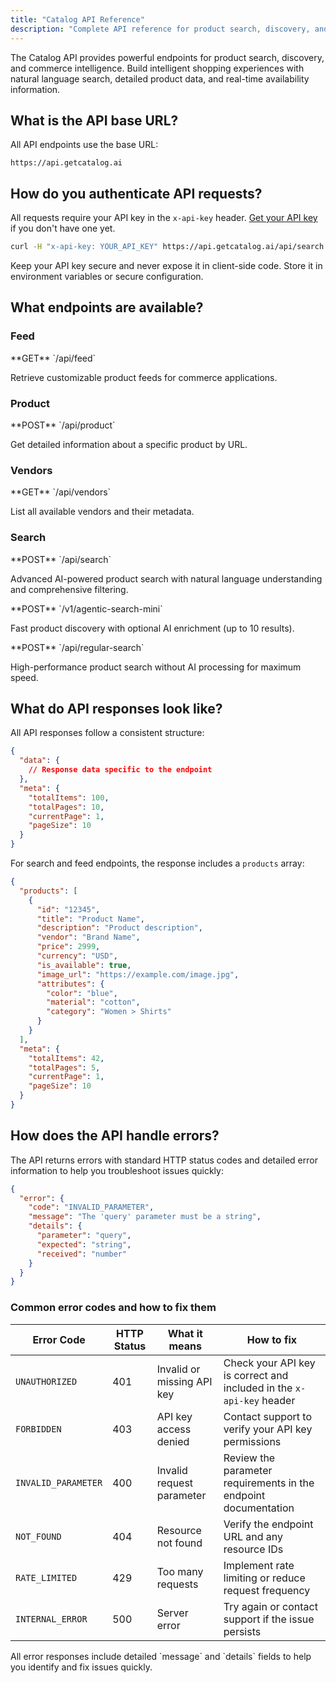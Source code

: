 ```yaml
---
title: "Catalog API Reference"
description: "Complete API reference for product search, discovery, and commerce intelligence endpoints. Includes authentication, request/response formats, and error handling."
---
```


The Catalog API provides powerful endpoints for product search, discovery, and commerce intelligence. Build intelligent shopping experiences with natural language search, detailed product data, and real-time availability information.

## What is the API base URL?

All API endpoints use the base URL:
```
https://api.getcatalog.ai
```

## How do you authenticate API requests?

All requests require your API key in the `x-api-key` header. [Get your API key](mailto:founders@getcatalog.ai) if you don't have one yet.

```bash
curl -H "x-api-key: YOUR_API_KEY" https://api.getcatalog.ai/api/search
```

<Note>
Keep your API key secure and never expose it in client-side code. Store it in environment variables or secure configuration.
</Note>

## What endpoints are available?

### Feed

<Card title="Get Feed" icon="rss" href="/api-reference/endpoints/feed/get-feed">
  **GET** `/api/feed`
  
  Retrieve customizable product feeds for commerce applications.
</Card>

### Product

<Card title="Get Product by URL" icon="box" href="/api-reference/endpoints/products/get-product">
  **POST** `/api/product`
  
  Get detailed information about a specific product by URL.
</Card>

### Vendors

<Card title="List Vendors" icon="store" href="/api-reference/endpoints/vendors/list-vendors">
  **GET** `/api/vendors`
  
  List all available vendors and their metadata.
</Card>

### Search

<Card title="Agentic Search" icon="magnifying-glass" href="/api-reference/endpoints/search/agentic-search">
  **POST** `/api/search`
  
  Advanced AI-powered product search with natural language understanding and comprehensive filtering.
</Card>

<Card title="Agentic Search Mini" icon="zap" href="/api-reference/endpoints/search/agentic-search-mini">
  **POST** `/v1/agentic-search-mini`
  
  Fast product discovery with optional AI enrichment (up to 10 results).
</Card>

<Card title="Regular Search" icon="search" href="/api-reference/endpoints/search/regular-search">
  **POST** `/api/regular-search`
  
  High-performance product search without AI processing for maximum speed.
</Card>

## What do API responses look like?

All API responses follow a consistent structure:

```json
{
  "data": {
    // Response data specific to the endpoint
  },
  "meta": {
    "totalItems": 100,
    "totalPages": 10,
    "currentPage": 1,
    "pageSize": 10
  }
}
```

For search and feed endpoints, the response includes a `products` array:

```json
{
  "products": [
    {
      "id": "12345",
      "title": "Product Name",
      "description": "Product description",
      "vendor": "Brand Name",
      "price": 2999,
      "currency": "USD",
      "is_available": true,
      "image_url": "https://example.com/image.jpg",
      "attributes": {
        "color": "blue",
        "material": "cotton",
        "category": "Women > Shirts"
      }
    }
  ],
  "meta": {
    "totalItems": 42,
    "totalPages": 5,
    "currentPage": 1,
    "pageSize": 10
  }
}
```

## How does the API handle errors?

The API returns errors with standard HTTP status codes and detailed error information to help you troubleshoot issues quickly:

```json
{
  "error": {
    "code": "INVALID_PARAMETER",
    "message": "The 'query' parameter must be a string",
    "details": {
      "parameter": "query",
      "expected": "string",
      "received": "number"
    }
  }
}
```

### Common error codes and how to fix them

| Error Code | HTTP Status | What it means | How to fix |
| --- | --- | --- | --- |
| `UNAUTHORIZED` | 401 | Invalid or missing API key | Check your API key is correct and included in the `x-api-key` header |
| `FORBIDDEN` | 403 | API key access denied | Contact support to verify your API key permissions |
| `INVALID_PARAMETER` | 400 | Invalid request parameter | Review the parameter requirements in the endpoint documentation |
| `NOT_FOUND` | 404 | Resource not found | Verify the endpoint URL and any resource IDs |
| `RATE_LIMITED` | 429 | Too many requests | Implement rate limiting or reduce request frequency |
| `INTERNAL_ERROR` | 500 | Server error | Try again or contact support if the issue persists |

<Tip>
All error responses include detailed `message` and `details` fields to help you identify and fix issues quickly.
</Tip>
